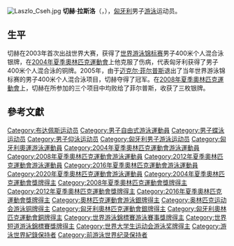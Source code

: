 {{eastern name order|[[匈牙利语|匈牙利语]]}}
[[File:Laszlo_Cseh.jpg|thumb]]
{{MedalTop}}
{{MedalSport |男子[[游泳|游泳]]}}
{{MedalCompetition|[[奧林匹克運動會|奧林匹克運動會]]}}
{{MedalSilver|[[2016年夏季奧林匹克運動會|2016年里約熱內盧]]|[[2016年夏季奧林匹克運動會游泳比賽|100米蝶泳]]}}
{{MedalSilver|[[2008年夏季奧林匹克運動會|2008年北京]]|[[2008年夏季奧林匹克運動會游泳比賽|200米蝶泳]]}}
{{MedalSilver| [[2008年夏季奧林匹克運動會|2008年北京]]| [[2008年夏季奧林匹克運動會游泳比賽|200米混合泳]]}} 
{{MedalSilver| [[2008年夏季奧林匹克運動會|2008年北京]]| [[2008年夏季奧林匹克運動會游泳比賽|400米混合泳]]}} 
{{MedalBronze| [[2004年夏季奧林匹克運動會|2004年雅典]]<ref>{{cite web |url=http://sportsillustrated.cnn.com/olympics/2004/schedules/117BySport.html |title=2004 Olympic Games swimming results |accessdate=2007-07-22 |archive-date=2006-05-09 |archive-url=https://web.archive.org/web/20060509051921/http://sportsillustrated.cnn.com/olympics/2004/schedules/117BySport.html |dead-url=no }}</ref> | [[2004年夏季奧林匹克運動會游泳比賽|400米混合泳]]}}
{{MedalBronze|[[2012年夏季奥林匹克运动会|2012年倫敦]]|200米混合泳}} 
{{MedalBottom}}
'''切赫·拉斯洛'''（{{lang-hu|Cseh László}}，{{bd|1985年|12月3日|||C}}），[[匈牙利|匈牙利]]男子[[游泳|游泳]]运动员。

== 生平 ==
切赫在2003年首次出战世界大赛，获得了[[世界游泳锦标赛|世界游泳锦标赛]]男子400米个人混合泳银牌，在[[2004年夏季奧林匹克運動會|2004年夏季奧林匹克運動會]]上他克服了伤病，代表匈牙利获得了男子400米个人混合泳的铜牌。2005年，由于[[迈克尔·菲尔普斯|迈克尔·菲尔普斯]]退出了当年世界游泳锦标赛的男子400米个人混合泳项目，切赫夺得了冠军。在[[2008年夏季奧林匹克運動會|2008年夏季奧林匹克運動會]]上，切赫在所参加的三个项目中均败给了菲尔普斯，收获了三枚银牌。

== 參考文獻 ==
{{Reflist}}

{{Authority control}}
{{DEFAULTSORT:Cseh, Laszlo}}
[[Category:布达佩斯运动员|Category:布达佩斯运动员]]
[[Category:男子自由式游泳運動員|Category:男子自由式游泳運動員]]
[[Category:男子蝶泳运动员|Category:男子蝶泳运动员]]
[[Category:男子仰泳运动员|Category:男子仰泳运动员]]
[[Category:匈牙利男子游泳运动员|Category:匈牙利男子游泳运动员]]
[[Category:匈牙利奧運游泳運動員|Category:匈牙利奧運游泳運動員]]
[[Category:2004年夏季奧林匹克運動會游泳運動員|Category:2004年夏季奧林匹克運動會游泳運動員]]
[[Category:2008年夏季奧林匹克運動會游泳運動員|Category:2008年夏季奧林匹克運動會游泳運動員]]
[[Category:2012年夏季奧林匹克運動會游泳運動員|Category:2012年夏季奧林匹克運動會游泳運動員]]
[[Category:2016年夏季奧林匹克運動會游泳運動員|Category:2016年夏季奧林匹克運動會游泳運動員]]
[[Category:2020年夏季奧林匹克運動會游泳運動員|Category:2020年夏季奧林匹克運動會游泳運動員]]
[[Category:2004年夏季奧林匹克運動會獎牌得主|Category:2004年夏季奧林匹克運動會獎牌得主]]
[[Category:2008年夏季奧林匹克運動會獎牌得主|Category:2008年夏季奧林匹克運動會獎牌得主]]
[[Category:2012年夏季奧林匹克運動會獎牌得主|Category:2012年夏季奧林匹克運動會獎牌得主]]
[[Category:2016年夏季奧林匹克運動會獎牌得主|Category:2016年夏季奧林匹克運動會獎牌得主]]
[[Category:奧林匹克運動會游泳銀牌得主|Category:奧林匹克運動會游泳銀牌得主]]
[[Category:奥林匹克运动会游泳铜牌得主|Category:奥林匹克运动会游泳铜牌得主]]
[[Category:匈牙利奧林匹克運動會銀牌得主|Category:匈牙利奧林匹克運動會銀牌得主]]
[[Category:匈牙利奧林匹克運動會銅牌得主|Category:匈牙利奧林匹克運動會銅牌得主]]
[[Category:世界游泳錦標賽游泳賽事獎牌得主|Category:世界游泳錦標賽游泳賽事獎牌得主]]
[[Category:世界短道游泳錦標賽獎牌得主|Category:世界短道游泳錦標賽獎牌得主]]
[[Category:世界大学生运动会游泳奖牌得主|Category:世界大学生运动会游泳奖牌得主]]
[[Category:游泳世界紀錄保持者|Category:游泳世界紀錄保持者]]
[[Category:前游泳世界纪录保持者|Category:前游泳世界纪录保持者]]